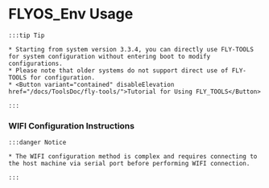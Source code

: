 # FLYOS_Env Usage

    :::tip Tip

    * Starting from system version 3.3.4, you can directly use FLY-TOOLS for system configuration without entering boot to modify configurations.
    * Please note that older systems do not support direct use of FLY-TOOLS for configuration.
    * <Button variant="contained" disableElevation href="/docs/ToolsDoc/fly-tools/">Tutorial for Using FLY_TOOLS</Button>

    :::
        
### WIFI Configuration Instructions

    :::danger Notice

    * The WIFI configuration method is complex and requires connecting to the host machine via serial port before performing WIFI connection.

    :::
